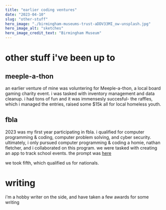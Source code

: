 ```yaml
---
title: "earlier coding ventures"
date: "2023-04-10"
slug: "other-stuff"
hero_image: "./birmingham-museums-trust-aDDV33MI_ow-unsplash.jpg"
hero_image_alt: "sketches"
hero_image_credit_text: "Birmingham Museum"
---
```



# other stuff i've been up to

## meeple-a-thon
an earlier venture of mine was voluntering for Meeple-a-thon, a local board gaming charity event. 
i was tasked with inventory management and data cleanup. i had tons of fun and it was immensesly succesful- the raffles, which i managed the entries, raised some $15k all for local homeless youth.

## fbla 
2023 was my first year participating in fbla. i qualified for computer programming & coding, computer problem solving, and cyber security. ultimately, i only pursued computer programming & coding
a homie, nathan fletcher, and i collaborated on this program. we were tasked with creating an app to track school events. the prompt was [here](https://www.fbla-pbl.org/fbla-topics/)

we took fifth, which qualified us for nationals. 



# writing
i'm a hobby writer on the side, and have taken a few awards for some writing